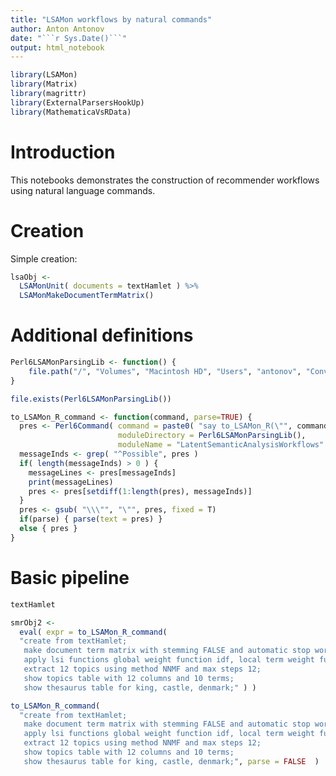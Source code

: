 ```yaml
---
title: "LSAMon workflows by natural commands"
author: Anton Antonov
date: "```r Sys.Date()```"
output: html_notebook
---
```


```r
library(LSAMon)
library(Matrix)
library(magrittr)
library(ExternalParsersHookUp)
library(MathematicaVsRData)
```

# Introduction

This notebooks demonstrates the construction of recommender workflows
using natural language commands.

# Creation

Simple creation:

```r
lsaObj <-
  LSAMonUnit( documents = textHamlet ) %>%
  LSAMonMakeDocumentTermMatrix()
```

# Additional definitions

```r
Perl6LSAMonParsingLib <- function() {
    file.path("/", "Volumes", "Macintosh HD", "Users", "antonov", "ConversationalAgents", "Packages", "Perl6", "LatentSemanticAnalysisWorkflows", "lib")
}
```

```r
file.exists(Perl6LSAMonParsingLib())
```

```r
to_LSAMon_R_command <- function(command, parse=TRUE) {
  pres <- Perl6Command( command = paste0( "say to_LSAMon_R(\"", command, "\")"),
                        moduleDirectory = Perl6LSAMonParsingLib(),
                        moduleName = "LatentSemanticAnalysisWorkflows" )
  messageInds <- grep( "^Possible", pres )
  if( length(messageInds) > 0 ) {
    messageLines <- pres[messageInds]
    print(messageLines)
    pres <- pres[setdiff(1:length(pres), messageInds)]
  }
  pres <- gsub( "\\\"", "\"", pres, fixed = T)
  if(parse) { parse(text = pres) }
  else { pres }
}
```

# Basic pipeline

```r
textHamlet
```

```r
smrObj2 <-
  eval( expr = to_LSAMon_R_command( 
  "create from textHamlet;
   make document term matrix with stemming FALSE and automatic stop words;
   apply lsi functions global weight function idf, local term weight function none, normalizer function cosine;
   extract 12 topics using method NNMF and max steps 12;
   show topics table with 12 columns and 10 terms;
   show thesaurus table for king, castle, denmark;" ) )
```

```r
to_LSAMon_R_command( 
  "create from textHamlet;
   make document term matrix with stemming FALSE and automatic stop words;
   apply lsi functions global weight function idf, local term weight function none, normalizer function cosine;
   extract 12 topics using method NNMF and max steps 12;
   show topics table with 12 columns and 10 terms;
   show thesaurus table for king, castle, denmark;", parse = FALSE  )
```


